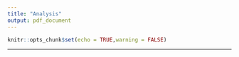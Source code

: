 ```yaml
---
title: "Analysis"
output: pdf_document
---
```


```r
knitr::opts_chunk$set(echo = TRUE,warning = FALSE)
```


***
